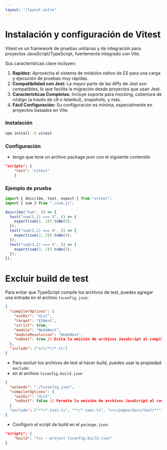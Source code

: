 ```yaml
---
layout: "/layout.astro"
---
```


# Instalación y configuración de Vitest

Vitest es un framework de pruebas unitarias y de integración para proyectos JavaScript/TypeScript, fuertemente integrado con Vite.

Sus características clave incluyen:

1.  **Rapidez:** Aprovecha el sistema de módulos nativo de ES para una carga y ejecución de pruebas muy rápidas.
2.  **Compatibilidad con Jest:** La mayor parte de las APIs de Jest son compatibles, lo que facilita la migración desde proyectos que usan Jest.
3.  **Características Completas:** Incluye soporte para mocking, cobertura de código (a través de c8 o Istanbul), snapshots, y más.
4.  **Fácil Configuración:** Su configuración es mínima, especialmente en proyectos basados en Vite.

### Instalación

```bash
npm install -D vitest
```

### Configuración

- tengo que tene un archivo package.json con el siguiente contenido

```json
"scripts": {
    "test": "vitest"
    }

```

### Ejemplo de prueba

```typescript
import { describe, test, expect } from "vitest";
import { sum } from "./sum.js";

describe("Sum", () => {
  test("sum(1,2) === 3", () => {
    expect(sum(1, 2)).toBe(3);
  });
  test("sum(2,2) === 4", () => {
    expect(sum(2, 2)).toBe(4);
  });
  test("sum(3,2) === 5", () => {
    expect(sum(3, 2)).toBe(5);
  });
});
```

# Excluir build de test

Para evitar que TypeScript compile los archivos de test, puedes agregar una entrada en el archivo `tsconfig.json`:

```json
{
  "compilerOptions": {
    "outDir": "dist",
    "target": "ESNext",
    "strict": true,
    "module": "NodeNext",
    "moduleResolution": "NodeNext",
    "noEmit": true // Evita la emisión de archivos JavaScript al compilar(tsc)
  },
  "include": ["src/**/*.ts"]
}
```

- Para excluir los archivos de test al hacer build, puedes usar la propiedad `exclude`:
- en el archivo `tsconfig.build.json`

```json 
{
  "extends": "./tsconfig.json",
  "compilerOptions": {
    "outDir": "dist",
    "noEmit": false // Permite la emisión de archivos JavaScript al compilar
  }
  "exclude": ["**/*.test.ts", "**/*.spec.ts", "src/pages/docs/test/**"]
}
```
- Configuro el script de build en el `package.json`:

```json
"scripts": {
    "build": "tsc --project tsconfig.build.json"
}
